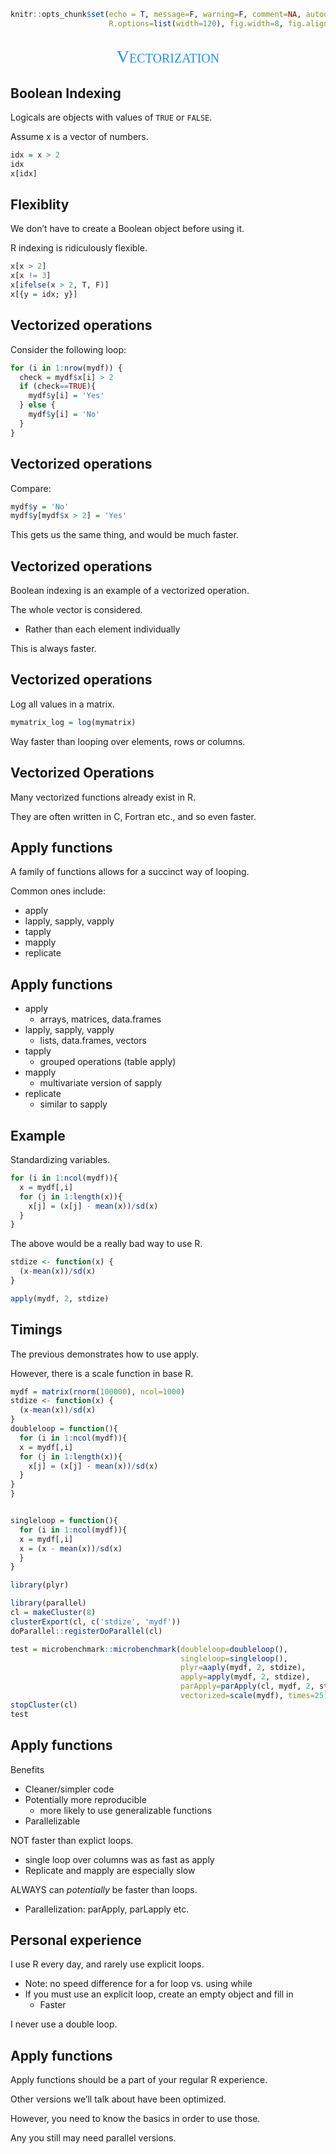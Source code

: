 ```r
knitr::opts_chunk$set(echo = T, message=F, warning=F, comment=NA, autodep=T, eval=F,
                      R.options=list(width=120), fig.width=8, fig.align = 'center')
```

## 

<div style="text-align:center;font-variant:small-caps; font-family:TRON; font-size:200%; color:#1e90ff">Vectorization</div>

## Boolean Indexing

<span class="objclass">Logicals</span> are objects with values of `TRUE` or `FALSE`.

Assume x is a vector of numbers.

```r
idx = x > 2
idx
x[idx]
```



## Flexiblity

We don't have to create a Boolean object before using it. 

R indexing is ridiculously flexible.

```r
x[x > 2]
x[x != 3]
x[ifelse(x > 2, T, F)]
x[{y = idx; y}]
```



## Vectorized operations

Consider the following loop:

```r
for (i in 1:nrow(mydf)) {
  check = mydf$x[i] > 2
  if (check==TRUE){
    mydf$y[i] = 'Yes'
  } else {
    mydf$y[i] = 'No'
  }
}
```


## Vectorized operations

Compare:

```r
mydf$y = 'No'
mydf$y[mydf$x > 2] = 'Yes'
```

This gets us the same thing, and would be much faster.



## Vectorized operations

Boolean indexing is an example of a vectorized operation.

The whole vector is considered. 

- Rather than each element individually

This is always faster.



## Vectorized operations

Log all values in a matrix.

```r
mymatrix_log = log(mymatrix)
```

Way faster than looping over elements, rows or columns.



## Vectorized Operations

Many vectorized functions already exist in R.

They are often written in C, Fortran etc., and so even faster.
  

## Apply functions

A family of functions allows for a succinct way of looping.

Common ones include:

- <span class="func">apply</span>
- <span class="func">lapply</span>, <span class="func">sapply</span>, <span class="func">vapply</span>
- <span class="func">tapply</span>
- <span class="func">mapply</span>
- <span class="func">replicate</span>



## Apply functions

- <span class="func">apply</span>
    - arrays, matrices, data.frames
- <span class="func">lapply</span>, <span class="func">sapply</span>, <span class="func">vapply</span>
    - lists, data.frames, vectors
- <span class="func">tapply</span>
    - grouped operations (table apply)
- <span class="func">mapply</span>
    - multivariate version of sapply
- <span class="func">replicate</span>
    - similar to sapply
    
## Example

Standardizing variables.

```r
for (i in 1:ncol(mydf)){
  x = mydf[,i]
  for (j in 1:length(x)){
    x[j] = (x[j] - mean(x))/sd(x)
  }
}
```

The above would be a really bad way to use R.

```r
stdize <- function(x) {
  (x-mean(x))/sd(x)
}

apply(mydf, 2, stdize)
```



## Timings
The previous demonstrates how to use apply.

However, there is a <span class="func">scale</span> function in base R.

```r
mydf = matrix(rnorm(100000), ncol=1000)
stdize <- function(x) {
  (x-mean(x))/sd(x)
}
doubleloop = function(){
  for (i in 1:ncol(mydf)){
  x = mydf[,i]
  for (j in 1:length(x)){
    x[j] = (x[j] - mean(x))/sd(x)
  }
}
}


singleloop = function(){
  for (i in 1:ncol(mydf)){
  x = mydf[,i]
  x = (x - mean(x))/sd(x)
  }
}

library(plyr)

library(parallel)
cl = makeCluster(8)
clusterExport(cl, c('stdize', 'mydf'))
doParallel::registerDoParallel(cl)

test = microbenchmark::microbenchmark(doubleloop=doubleloop(),
                                      singleloop=singleloop(), 
                                      plyr=aaply(mydf, 2, stdize),
                                      apply=apply(mydf, 2, stdize), 
                                      parApply=parApply(cl, mydf, 2, stdize),
                                      vectorized=scale(mydf), times=25)
stopCluster(cl)
test
```

    
## Apply functions

Benefits
  
  - Cleaner/simpler code
  - Potentially more reproducible
      - more likely to use generalizable functions
  - Parallelizable
    
<span class="emph">NOT</span> faster than explict loops.

- single loop over columns was as fast as apply
- Replicate and mapply are especially slow

ALWAYS can *potentially* be faster than loops.

  - Parallelization: parApply, parLapply etc.



## Personal experience

I use R every day, and rarely use explicit loops.

- Note: no speed difference for a for loop vs. using <span class="func">while</span>
- If you must use an explicit loop, create an empty object and fill in
    - Faster

I never use a double loop.



## Apply functions

Apply functions should be a part of your regular R experience.

Other versions we'll talk about have been optimized.

However, you need to know the basics in order to use those.

Any you still may need parallel versions.